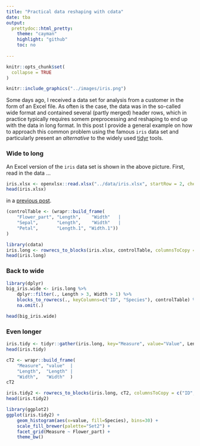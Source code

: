 ```yaml
---
title: "Practical data reshaping with cdata"
date: tba
output: 
  prettydoc::html_pretty:
    theme: "cayman"
    highlight: "github"
    toc: no
  
---
```


```r
knitr::opts_chunk$set(
  collapse = TRUE
)
```

```r
knitr::include_graphics("../images/iris.png")
```

Some days ago, I received a data set for analysis from a customer in the form of an Excel file. As often is the case, the data was in the so-called wide format and contained several (partly merged) header rows, which in practice typically requires somem preprocessing and reshaping to end up with the data in long format. In this post I provide a general example on how to approach this common problem using the famous `iris` data set and particularly present an *alternative* to the widely used [tidyr](https://CRAN.R-project.org/package=tidyr) tools.

### Wide to long
An Excel version of the `iris` data set is shown in the above picture. First, read in the data ...
```r
iris.xlsx <- openxlsx::read.xlsx("../data/iris.xlsx", startRow = 2, check.names = TRUE)
head(iris.xlsx)
```


in a [previous post](http://www.win-vector.com/blog/2018/10/faceted-graphs-with-cdata-and-ggplot2/).

```r
(controlTable <- (wrapr::build_frame(
    "Flower_part", "Length",    "Width"   |
    "Sepal",       "Length",    "Width"   |
    "Petal",       "Length.1", "Width.1"))
)
```

```r
library(cdata)
iris.long <- rowrecs_to_blocks(iris.xlsx, controlTable, columnsToCopy = c("ID", "Species"))
head(iris.long)
```

### Back to wide
```r
library(dplyr)
big_iris.wide <- iris.long %>%
    dplyr::filter(., Length > 3, Width > 1) %>%
    blocks_to_rowrecs(., keyColumns=c("ID", "Species"), controlTable) %>%
    na.omit(.)

head(big_iris.wide)
```


### Even longer
```r
iris.tidy <- tidyr::gather(iris.long, key="Measure", value="Value", Length, Width)
head(iris.tidy)
```

```r
cT2 <- wrapr::build_frame(
    "Measure", "value"  |
    "Length",  "Length" |
    "Width",   "Width"  )
cT2   
```

```r
iris.tidy2 <- rowrecs_to_blocks(iris.long, cT2, columnsToCopy = c("ID", "Species", "Flower_part"))
head(iris.tidy2)
```

```r
library(ggplot2)
ggplot(iris.tidy2) + 
    geom_histogram(aes(x=value, fill=Species), bins=30) + 
    scale_fill_brewer(palette="Set2") + 
    facet_grid(Measure ~ Flower_part) +
    theme_bw()
```



